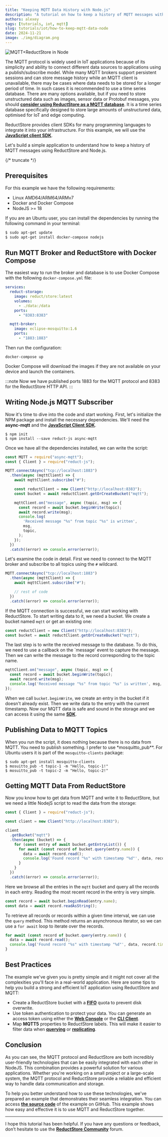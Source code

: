 ```yaml
---
title: "Keeping MQTT Data History with Node.js"
description: "A tutorial on how to keep a history of MQTT messages with Node.js by using the ReductStore Client SDK for JavaScript."
authors: alexey
tags: [tutorials, iot, mqtt]
slug: tutorials/iot/how-to-keep-mqtt-data-node
date: 2024-11-21
image: ./img/diagram.png
---
```


![MQTT+ReductStore in Node](./img/diagram.png)

The MQTT protocol is widely used in IoT applications because of its simplicity and ability to connect different data sources to applications using a publish/subscribe model. While many MQTT brokers support persistent sessions and can store message history while an MQTT client is unavailable, there may be cases where data needs to be stored for a longer period of time. In such cases it is recommended to use a time series database. There are many options available, but if you need to store unstructured data such as images, sensor data or Protobuf messages, you should [**consider using ReductStore as a MQTT database**](/blog/advice/database/mqtt-data-storage). It is a time series database specifically designed to store large amounts of unstructured data, optimised for IoT and edge computing.

ReductStore provides client SDKs for many programming languages to integrate it into your infrastructure. For this example, we will use the [**JavaScript client SDK**](https://github.com/reductstore/reduct-js).

Let's build a simple application to understand how to keep a history of MQTT messages using ReductStore and Node.js.

{/* truncate */}

## Prerequisites

For this example we have the following requirements:

- Linux AMD64/ARM64/ARMv7
- Docker and Docker Compose
- NodeJS >= 18

If you are an Ubuntu user, you can install the dependencies by running the following command in your terminal:

```bash
$ sudo apt-get update
$ sudo apt-get install docker-compose nodejs
```

## Run MQTT Broker and ReductStore with Docker Compose

The easiest way to run the broker and database is to use Docker Compose with the following `docker-compose.yml` file:

```yaml
services:
  reduct-storage:
    image: reduct/store:latest
    volumes:
      - ./data:/data
    ports:
      - "8383:8383"

  mqtt-broker:
    image: eclipse-mosquitto:1.6
    ports:
      - "1883:1883"
```

Then run the configuration:

```
docker-compose up
```

Docker Compose will download the images if they are not available on your device and launch the containers.

:::note
Now we have published ports 1883 for the MQTT protocol and 8383 for the ReductStore HTTP API.
:::

## Writing Node.js MQTT Subscriber

Now it's time to dive into the code and start working. First, let's initialize the NPM package and install the necessary dependencies. We'll need the **async-mqtt** and the [**JavaScript Client SDK**](https://www.npmjs.com/package/reduct-js).

```
$ npm init
$ npm install --save reduct-js async-mqtt
```

Once we have all the dependencies installed, we can write the script:

```jsx
const MQTT = require("async-mqtt");
const { Client } = require("reduct-js");

MQTT.connectAsync("tcp://localhost:1883")
  .then(async (mqttClient) => {
    await mqttClient.subscribe("#");

    const reductClient = new Client("http://localhost:8383");
    const bucket = await reductClient.getOrCreateBucket("mqtt");

    mqttClient.on("message", async (topic, msg) => {
      const record = await bucket.beginWrite(topic);
      await record.write(msg);
      console.log(
        'Received message "%s" from topic "%s" is written',
        msg,
        topic,
      );
    });
  })
  .catch((error) => console.error(error));
```

Let's examine the code in detail. First we need to connect to the MQTT broker and subscribe to all topics using the `#` wildcard.

```jsx
MQTT.connectAsync("tcp://localhost:1883")
  .then(async (mqttClient) => {
    await mqttClient.subscribe("#");

    // rest of code
  })
  .catch((error) => console.error(error));
```

If the MQTT connection is successful, we can start working with ReductStore. To start writing data to it, we need a bucket. We create a bucket named `mqtt` or get an existing one:

```jsx
const reductClient = new Client("http://localhost:8383");
const bucket = await reductClient.getOrCreateBucket("mqtt");
```

The last step is to write the received message to the database. To do this, we need to use a callback on the `message' event to capture the message. Then we can write the message to the record corresponding to the topic name.

```jsx
mqttClient.on("message", async (topic, msg) => {
  const record = await bucket.beginWrite(topic);
  await record.write(msg);
  console.log('Received message "%s" from topic "%s" is written', msg, topic);
});
```

When we call `bucket.beginWrite`, we create an entry in the bucket if it doesn't already exist. Then we write data to the entry with the current timestamp. Now our MQTT data is safe and sound in the storage and we can access it using the same [**SDK**](https://github.com/reductstore/reduct-js).

## Publishing Data to MQTT Topics

When you run the script, it does nothing because there is no data from MQTT. You need to publish something. I prefer to use \*mosquitto_pub\*\*. For Ubuntu users it is part of the `mosquitto-clients` package:

```
$ sudo apt-get install mosquitto-clients
$ mosuitto_pub -t topic-1 -m "Hello, topic-1!"
$ mosuitto_pub -t topic-2 -m "Hello, topic-2!"
```

## Getting MQTT Data From ReductStore

Now you know how to get data from MQTT and write it to ReductStore, but we need a little NodejS script to read the data from the storage:

```jsx
const { Client } = require("reduct-js");

const client = new Client("http://localhost:8383");

client
  .getBucket("mqtt")
  .then(async (bucket) => {
    for (const entry of await bucket.getEntryList()) {
      for await (const record of bucket.query(entry.name)) {
        data = await record.read();
        console.log('Found record "%s" with timestamp "%d"', data, record.time);
      }
    }
  })
  .catch((error) => console.error(error));
```

Here we browse all the entries in the `mqtt` bucket and query all the records in each entry. Reading the most recent record in the entry is very simple.

```jsx
const record = await bucket.beginRead(entry.name);
const data = await record.readAsString();
```

To retrieve all records or records within a given time interval, we can use the `query` method. This method returns an asynchronous iterator, so we can use a `for await` loop to iterate over the records.

```jsx
for await (const record of bucket.query(entry.name)) {
  data = await record.read();
  console.log('Found record "%s" with timestamp "%d"', data, record.time);
}
```

## Best Practices

The example we've given you is pretty simple and it might not cover all the complexities you'll face in a real-world application. Here are some tips to help you build a strong and efficient IoT application using ReductStore and MQTT:

- Create a ReductStore bucket with a **[FIFO](/docs/guides/buckets#quota-type)** quota to prevent disk overwrite.
- Use token authentication to protect your data. You can generate an access token using either the **[Web Console](https://github.com/reductstore/web-console)** or the **[CLI Client](https://github.com/reductstore/reduct-cli)**.
- Map **MQTT5** properties to ReductStore labels. This will make it easier to filter data when **[querying](/docs/guides/data-querying)** or **[replicating](/docs/guides/data-replication)**.

## Conclusion

As you can see, the MQTT protocol and ReductStore are both incredibly user-friendly technologies that can be easily integrated with each other in NodeJS. This combination provides a powerful solution for various applications. Whether you're working on a small project or a large-scale system, the MQTT protocol and ReductStore provide a reliable and efficient way to handle data communication and storage.

To help you better understand how to use these technologies, we've prepared an example that demonstrates their seamless integration. You can access **[the source code](https://github.com/reductstore/reduct-mqtt-example)** of the example on GitHub. This example shows how easy and effective it is to use MQTT and ReductStore together.

---

I hope this tutorial has been helpful. If you have any questions or feedback, don’t hesitate to use the [**ReductStore Community**](https://community.reduct.store/signup) forum.
